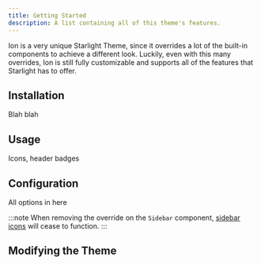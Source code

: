 ```yaml
---
title: Getting Started
description: A list containing all of this theme's features.
---
```


Ion is a very unique Starlight Theme, since it overrides a lot of the built-in components to achieve a different look. Luckily, even with this many overrides, Ion is still fully customizable and supports all of the features that Starlight has to offer.

## Installation

Blah blah

## Usage 

Icons, header badges

## Configuration

All options in here

:::note
When removing the override on the `Sidebar` component, [sidebar icons](#sidebar-icons) will cease to function.
:::

## Modifying the Theme
